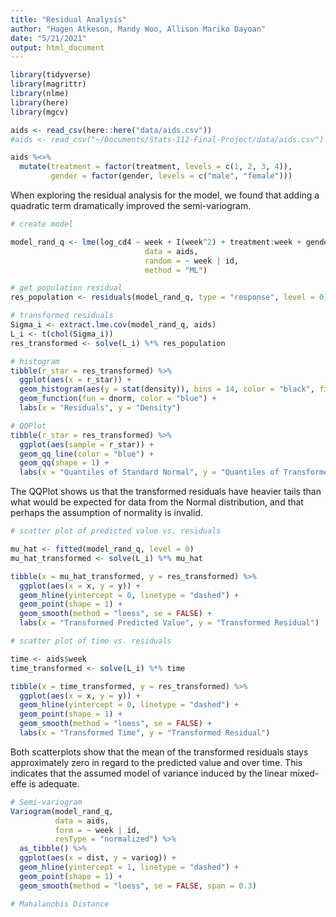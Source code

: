 ```yaml
---
title: "Residual Analysis"
author: "Hagen Atkeson, Mandy Woo, Allison Mariko Dayoan"
date: "5/21/2021"
output: html_document
---
```


```r
library(tidyverse)
library(magrittr)
library(nlme)
library(here)
library(mgcv)

aids <- read_csv(here::here("data/aids.csv"))
#aids <- read_csv("~/Documents/Stats-112-Final-Project/data/aids.csv")

aids %<>% 
  mutate(treatment = factor(treatment, levels = c(1, 2, 3, 4)),
         gender = factor(gender, levels = c("male", "female")))
```


When exploring the residual analysis for the model, we found that adding a quadratic term dramatically improved the semi-variogram.

```r
# create model

model_rand_q <- lme(log_cd4 ~ week + I(week^2) + treatment:week + gender:treatment + age:treatment,
                              data = aids,
                              random = ~ week | id,
                              method = "ML")

# get population residual
res_population <- residuals(model_rand_q, type = "response", level = 0)

# transformed residuals
Sigma_i <- extract.lme.cov(model_rand_q, aids)
L_i <- t(chol(Sigma_i)) 
res_transformed <- solve(L_i) %*% res_population

# histogram
tibble(r_star = res_transformed) %>% 
  ggplot(aes(x = r_star)) +
  geom_histogram(aes(y = stat(density)), bins = 14, color = "black", fill = "gray") +
  geom_function(fun = dnorm, color = "blue") +
  labs(x = "Residuals", y = "Density")

# QQPlot
tibble(r_star = res_transformed) %>% 
  ggplot(aes(sample = r_star)) +
  geom_qq_line(color = "blue") +
  geom_qq(shape = 1) +
  labs(x = "Quantiles of Standard Normal", y = "Quantiles of Transformed Residuals")

```
The QQPlot shows us that the transformed residuals have heavier tails than what would be expected for data from the Normal distribution, and that perhaps the assumption of normality is invalid.

```r
# scatter plot of predicted value vs. residuals

mu_hat <- fitted(model_rand_q, level = 0)
mu_hat_transformed <- solve(L_i) %*% mu_hat

tibble(x = mu_hat_transformed, y = res_transformed) %>% 
  ggplot(aes(x = x, y = y)) +
  geom_hline(yintercept = 0, linetype = "dashed") +
  geom_point(shape = 1) +
  geom_smooth(method = "loess", se = FALSE) +
  labs(x = "Transformed Predicted Value", y = "Transformed Residual")

# scatter plot of time vs. residuals

time <- aids$week
time_transformed <- solve(L_i) %*% time

tibble(x = time_transformed, y = res_transformed) %>% 
  ggplot(aes(x = x, y = y)) +
  geom_hline(yintercept = 0, linetype = "dashed") +
  geom_point(shape = 1) +
  geom_smooth(method = "loess", se = FALSE) +
  labs(x = "Transformed Time", y = "Transformed Residual")
```
Both scatterplots show that the mean of the transformed residuals stays approximately zero in regard to the predicted value and over time. This indicates that the assumed model of variance induced by the linear mixed-effe is adequate.

```r
# Semi-variogram
Variogram(model_rand_q,
          data = aids,
          form = ~ week | id,
          resType = "normalized") %>% 
  as_tibble() %>% 
  ggplot(aes(x = dist, y = variog)) +
  geom_hline(yintercept = 1, linetype = "dashed") +
  geom_point(shape = 1) +
  geom_smooth(method = "loess", se = FALSE, span = 0.3)
```

```r
# Mahalanobis Distance

```

